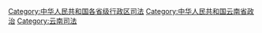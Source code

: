 [[Category:中华人民共和国各省级行政区司法|Category:中华人民共和国各省级行政区司法]]
[[Category:中华人民共和国云南省政治|Category:中华人民共和国云南省政治]]
[[Category:云南司法|Category:云南司法]]